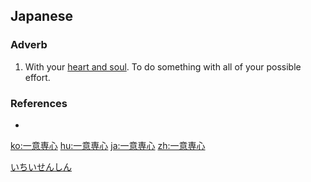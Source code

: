 ==Japanese==
{{ja-kanjitab|いち|い|せん|しん|yomi=on}}

===Adverb===
{{ja-pos|いち.いせんしん|adverb}}
# With your [[heart and soul]]. To do something with all of your possible effort.

===References===
* {{R:Shogakukan}}

[[Category:Yojijukugo|いちいせんしん]]

[[ko:一意専心]]
[[hu:一意専心]]
[[ja:一意専心]]
[[zh:一意専心]]